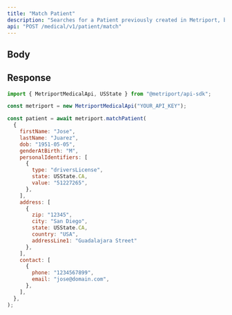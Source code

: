 ```yaml
---
title: "Match Patient"
description: "Searches for a Patient previously created in Metriport, based on demographic data. Returns a 404 if the patient is not found."
api: "POST /medical/v1/patient/match"
---
```


## Body

<Snippet file="patient-match.mdx" />

## Response

<Snippet file="patient-response.mdx" />

<ResponseExample>

```javascript Metriport SDK
import { MetriportMedicalApi, USState } from "@metriport/api-sdk";

const metriport = new MetriportMedicalApi("YOUR_API_KEY");

const patient = await metriport.matchPatient(
  {
    firstName: "Jose",
    lastName: "Juarez",
    dob: "1951-05-05",
    genderAtBirth: "M",
    personalIdentifiers: [
      {
        type: "driversLicense",
        state: USState.CA,
        value: "51227265",
      },
    ],
    address: [
      {
        zip: "12345",
        city: "San Diego",
        state: USState.CA,
        country: "USA",
        addressLine1: "Guadalajara Street"
      },
    ],
    contact: [
      {
        phone: "1234567899",
        email: "jose@domain.com",
      },
    ],
  },
);
```

</ResponseExample>

<Snippet file="patient-response-json.mdx" />
